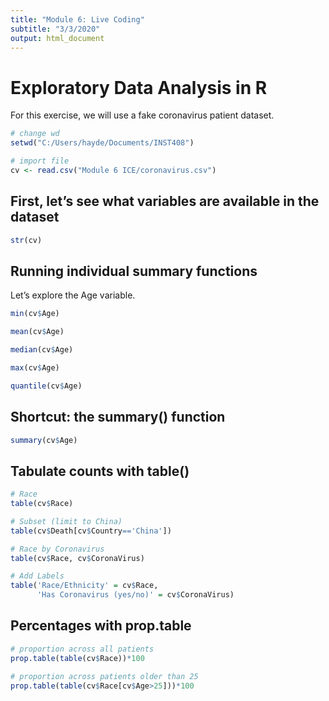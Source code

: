 ```yaml
---
title: "Module 6: Live Coding"
subtitle: "3/3/2020"
output: html_document
---
```


# Exploratory Data Analysis in R
For this exercise, we will use a fake coronavirus patient dataset.
```r
# change wd
setwd("C:/Users/hayde/Documents/INST408")

# import file
cv <- read.csv("Module 6 ICE/coronavirus.csv")
```





## First, let's see what variables are available in the dataset
```r
str(cv)
```

## Running individual summary functions
Let's explore the Age variable.

```r
min(cv$Age)

mean(cv$Age)

median(cv$Age)

max(cv$Age)

quantile(cv$Age)
```

## Shortcut: the summary() function

```r
summary(cv$Age)
```

## Tabulate counts with table()
```r
# Race
table(cv$Race)

# Subset (limit to China)
table(cv$Death[cv$Country=='China'])

# Race by Coronavirus
table(cv$Race, cv$CoronaVirus)

# Add Labels
table('Race/Ethnicity' = cv$Race, 
      'Has Coronavirus (yes/no)' = cv$CoronaVirus)


```

## Percentages with prop.table
```r
# proportion across all patients
prop.table(table(cv$Race))*100

# proportion across patients older than 25
prop.table(table(cv$Race[cv$Age>25]))*100

```

